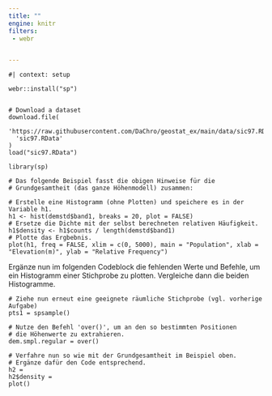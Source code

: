 ```yaml
---
title: ""
engine: knitr
filters:
 - webr


---
```



```webr-r

#| context: setup

webr::install("sp")


# Download a dataset
download.file(
  'https://raw.githubusercontent.com/DaChro/geostat_ex/main/data/sic97.RData',
  'sic97.RData'
)
load("sic97.RData")

```


```webr-r
library(sp) 

# Das folgende Beispiel fasst die obigen Hinweise für die 
# Grundgesamtheit (das ganze Höhenmodell) zusammen:

# Erstelle eine Histogramm (ohne Plotten) und speichere es in der Variable h1.
h1 <- hist(demstd$band1, breaks = 20, plot = FALSE) 
# Ersetze die Dichte mit der selbst berechneten relativen Häufigkeit.
h1$density <- h1$counts / length(demstd$band1)  
# Plotte das Ergbebnis.
plot(h1, freq = FALSE, xlim = c(0, 5000), main = "Population", xlab = "Elevation(m)", ylab = "Relative Frequency") 

```

Ergänze nun im folgenden Codeblock die fehlenden Werte und Befehle, um ein Histogramm einer Stichprobe zu plotten. Vergleiche dann die beiden Histogramme.

```webr-r
# Ziehe nun erneut eine geeignete räumliche Stichprobe (vgl. vorherige Aufgabe)
pts1 = spsample()

# Nutze den Befehl 'over()', um an den so bestimmten Positionen
# die Höhenwerte zu extrahieren. 
dem.smpl.regular = over()

# Verfahre nun so wie mit der Grundgesamtheit im Beispiel oben.
# Ergänze dafür den Code entsprechend.
h2 = 
h2$density =     
plot()

```



